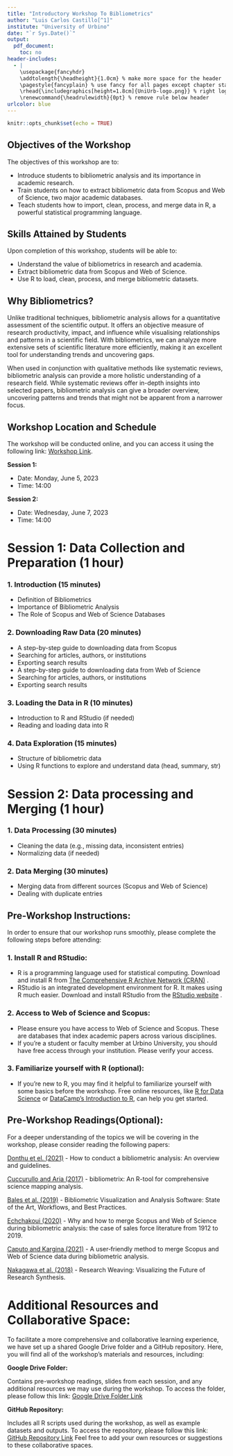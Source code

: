 ```yaml
---
title: "Introductory Workshop To Bibliometrics"
author: "Luis Carlos Castillo[^1]"
institute: "University of Urbino"
date: "`r Sys.Date()`"
output:
  pdf_document:
    toc: no
header-includes:
  - |
    \usepackage{fancyhdr}
    \addtolength{\headheight}{1.0cm} % make more space for the header
    \pagestyle{fancyplain} % use fancy for all pages except chapter start
    \rhead{\includegraphics[height=1.8cm]{UniUrb-logo.png}} % right logo
    \renewcommand{\headrulewidth}{0pt} % remove rule below header
urlcolor: blue
---
```

[^1]: PhD candidate in Global Studies. Email: l.castillotellez@campus.uniurb.it

```r
knitr::opts_chunk$set(echo = TRUE)
```

## Objectives of the Workshop

The objectives of this workshop are to:

  - Introduce students to bibliometric analysis and its importance in academic research.
  - Train students on how to extract bibliometric data from Scopus and Web of Science, two major academic databases.
  - Teach students how to import, clean, process, and merge data in R, a powerful statistical programming language.
  
## Skills Attained by Students

Upon completion of this workshop, students will be able to:

 - Understand the value of bibliometrics in research and academia.
 - Extract bibliometric data from Scopus and Web of Science.
 - Use R to load, clean, process, and merge bibliometric datasets.

## Why Bibliometrics?

Unlike traditional techniques, bibliometric analysis allows for a quantitative assessment of the scientific output. It offers an objective measure of research productivity, impact, and influence while visualising relationships and patterns in a scientific field. With bibliometrics, we can analyze more extensive sets of scientific literature more efficiently, making it an excellent tool for understanding trends and uncovering gaps.

When used in conjunction with qualitative methods like systematic reviews, bibliometric analysis can provide a more holistic understanding of a research field. While systematic reviews offer in-depth insights into selected papers, bibliometric analysis can give a broader overview, uncovering patterns and trends that might not be apparent from a narrower focus.

## Workshop Location and Schedule

The workshop will be conducted online, and you can access it using the following link: [Workshop Link](https://uniurb-it.zoom.us/j/84609976664?pwd=bHVmWDJnSDk3ZDdtSnBQUEtOc2U5UT09).

**Session 1:**

- Date: Monday, June 5, 2023
- Time: 14:00

**Session 2:**

- Date: Wednesday, June 7, 2023
- Time: 14:00

#    Session 1: Data Collection and Preparation (1 hour)

###   1. Introduction (15 minutes)
  
  - Definition of Bibliometrics
  - Importance of Bibliometric Analysis
  - The Role of Scopus and Web of Science Databases
  
###   2. Downloading Raw Data (20 minutes)

  - A step-by-step guide to downloading data from Scopus
  - Searching for articles, authors, or institutions
  - Exporting search results
  - A step-by-step guide to downloading data from Web of Science
  - Searching for articles, authors, or institutions
  - Exporting search results
  
###   3. Loading the Data in R (10 minutes)

  - Introduction to R and RStudio (if needed)
  - Reading and loading data into R
  
###    4. Data Exploration (15 minutes)

  - Structure of bibliometric data
  - Using R functions to explore and understand data (head, summary, str)
  

#   Session 2: Data processing and Merging (1 hour) 


###    1. Data Processing (30 minutes)

  - Cleaning the data (e.g., missing data, inconsistent entries)
  - Normalizing data (if needed)
  
###    2. Data Merging (30 minutes)

  - Merging data from different sources (Scopus and Web of Science)
  - Dealing with duplicate entries


##   Pre-Workshop Instructions:

In order to ensure that our workshop runs smoothly, please complete the following steps before attending:

###   1.	Install R and RStudio:

  - R is a programming language used for statistical computing. Download and install R from [The Comprehensive R Archive Network (CRAN)](https://cran.r-project.org/)  .
  - RStudio is an integrated development environment for R. It makes using R much easier. Download and install RStudio from the [RStudio website](https://rstudio.com/products/rstudio/download/) .
  
###   2.	Access to Web of Science and Scopus:

  - Please ensure you have access to Web of Science and Scopus. These are databases that index academic papers across various disciplines.
  - If you're a student or faculty member at Urbino University, you should have free access through your institution. Please verify your access.
  
###   3.	Familiarize yourself with R (optional):

  - If you're new to R, you may find it helpful to familiarize yourself with some basics before the workshop. Free online resources, like [R for Data Science](https://r4ds.had.co.nz/) or [DataCamp's Introduction to R](https://app.datacamp.com/learn/courses/free-introduction-to-r), can help you get started.
  
## Pre-Workshop Readings(Optional):

For a deeper understanding of the topics we will be covering in the workshop, please consider reading the following papers:

[Donthu et el. (2021)](https://drive.google.com/file/d/1SsTu9hJle0cUTIqTnTRPpR7FOFGknrCc/view?usp=share_link) - How to conduct a bibliometric analysis: An overview and guidelines.

[Cuccurullo and Aria (2017)](https://drive.google.com/file/d/1juGsZmE5YlGkpn-IfyZPm7cOhugUYeii/view?usp=share_link) - bibliometrix: An R-tool for comprehensive science mapping analysis.

[Bales et al. (2019)](https://drive.google.com/file/d/1MFXcxcHcHv-E4vMnUnMKZ7ct0V0XmSpv/view?usp=share_link) - Bibliometric Visualization and Analysis Software: State of the Art, Workflows, and Best Practices.

[Echchakoui (2020)](https://drive.google.com/file/d/1JsOU5QD_sZFNjofYxsQIjOWCyqvM6F_y/view?usp=share_link) - Why and how to merge Scopus and Web of Science during bibliometric 
analysis: the case of sales force literature from 1912 to 2019.

[Caputo and Kargina (2021)](https://drive.google.com/file/d/1UrITi7FYM4dJCRke5u_fzJoHMdrKgkww/view?usp=share_link) - A user‑friendly method to merge Scopus and Web of Science data during bibliometric analysis.

[Nakagawa et al. (2018)](https://drive.google.com/file/d/19KIr-j2MBSbSIN94qaik_Kgu6j_XKRkt/view?usp=share_link) - Research Weaving: Visualizing the Future of
Research Synthesis.


# Additional Resources and Collaborative Space:

To facilitate a more comprehensive and collaborative learning experience, we have set up a shared Google Drive folder and a GitHub repository. Here, you will find all of the workshop's materials and resources, including:

**Google Drive Folder:**

Contains pre-workshop readings, slides from each session, and any additional resources we may use during the workshop.
To access the folder, please follow this link: [Google Drive Folder Link](https://drive.google.com/drive/folders/1Mw6cWYZZxRlZTQAUYZofifyY_xkmcVeK?usp=share_link)

**GitHub Repository:**

Includes all R scripts used during the workshop, as well as example datasets and outputs.
To access the repository, please follow this link: [GitHub Repository Link](https://github.com/luchocastillo84/Bibliometric_workshop)
Feel free to add your own resources or suggestions to these collaborative spaces. 









  